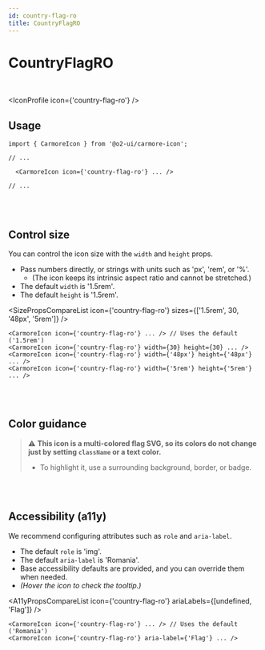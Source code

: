 ```yaml
---
id: country-flag-ro
title: CountryFlagRO
---
```




# CountryFlagRO

<br />

<IconProfile icon={'country-flag-ro'} />

## Usage

```tsx
import { CarmoreIcon } from '@o2-ui/carmore-icon';

// ...

  <CarmoreIcon icon={'country-flag-ro'} ... />

// ...
```

<br />
<br />

## Control size

You can control the icon size with the `width` and `height` props.

- Pass numbers directly, or strings with units such as 'px', 'rem', or '%'.
  - (The icon keeps its intrinsic aspect ratio and cannot be stretched.)
- The default `width` is '1.5rem'.
- The default `height` is '1.5rem'.

<SizePropsCompareList icon={'country-flag-ro'} sizes={['1.5rem', 30, '48px', '5rem']} />

```tsx
<CarmoreIcon icon={'country-flag-ro'} ... /> // Uses the default ('1.5rem')
<CarmoreIcon icon={'country-flag-ro'} width={30} height={30} ... />
<CarmoreIcon icon={'country-flag-ro'} width={'48px'} height={'48px'} ... />
<CarmoreIcon icon={'country-flag-ro'} width={'5rem'} height={'5rem'} ... />
```

<br />
<br />

## Color guidance

> ⚠️ <b>This icon is a multi-colored flag SVG, so its colors do not change just by setting `className` or a text color.</b>
>
> - To highlight it, use a surrounding background, border, or badge.

<br />
<br />

## Accessibility (a11y)

We recommend configuring attributes such as `role` and `aria-label`.

- The default `role` is 'img'.
- The default `aria-label` is 'Romania'.
- Base accessibility defaults are provided, and you can override them when needed.
- _(Hover the icon to check the tooltip.)_

<A11yPropsCompareList icon={'country-flag-ro'} ariaLabels={[undefined, 'Flag']} />

```tsx
<CarmoreIcon icon={'country-flag-ro'} ... /> // Uses the default ('Romania')
<CarmoreIcon icon={'country-flag-ro'} aria-label={'Flag'} ... />
```

